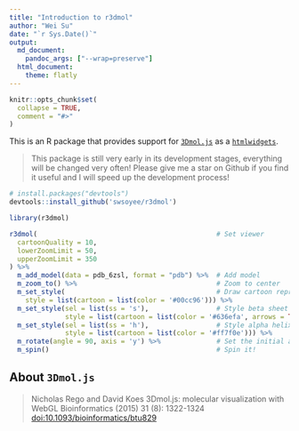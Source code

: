 ```yaml
---
title: "Introduction to r3dmol"
author: "Wei Su"
date: "`r Sys.Date()`"
output:
  md_document:
    pandoc_args: ["--wrap=preserve"]
  html_document:
    theme: flatly
---
```


<!--
%\VignetteEngine{knitr::rmarkdown}
%\VignetteIndexEntry{Introduction to r3dmol}
-->

```r
knitr::opts_chunk$set(
  collapse = TRUE,
  comment = "#>"
)
```

This is an R package that provides support for [`3Dmol.js`](https://3dmol.csb.pitt.edu/index.html) as a [`htmlwidgets`](https://www.htmlwidgets.org/). 

> This package is still very early in its development stages, everything will be changed very often! Please give me a star on Github if you find it useful and I will speed up the development process!

```r
# install.packages("devtools")
devtools::install_github('swsoyee/r3dmol')
```

```r
library(r3dmol)

r3dmol(                                             # Set viewer
  cartoonQuality = 10,
  lowerZoomLimit = 50,
  upperZoomLimit = 350
) %>%                                               
  m_add_model(data = pdb_6zsl, format = "pdb") %>%  # Add model
  m_zoom_to() %>%                                   # Zoom to center
  m_set_style(                                      # Draw cartoon representation of secondary structure
    style = list(cartoon = list(color = '#00cc96'))) %>%
  m_set_style(sel = list(ss = 's'),                 # Style beta sheet
              style = list(cartoon = list(color = '#636efa', arrows = TRUE))) %>%
  m_set_style(sel = list(ss = 'h'),                 # Style alpha helix
              style = list(cartoon = list(color = '#ff7f0e'))) %>%
  m_rotate(angle = 90, axis = 'y') %>%              # Set the initial angle of rotation 
  m_spin()                                          # Spin it!
```

## About `3Dmol.js`

> Nicholas Rego and David Koes
3Dmol.js: molecular visualization with WebGL
Bioinformatics (2015) 31 (8): 1322-1324 [doi:10.1093/bioinformatics/btu829](http://doi.org/10.1093/bioinformatics/btu829)

